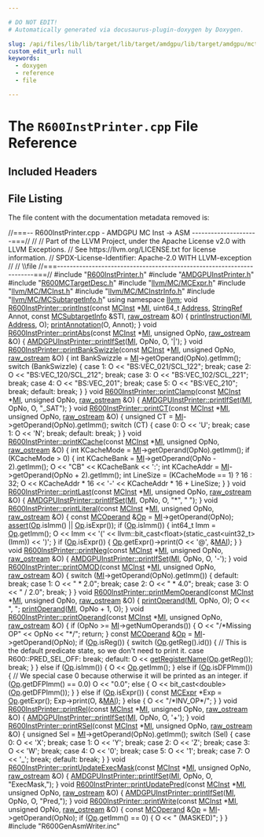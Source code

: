 ```yaml
---

# DO NOT EDIT!
# Automatically generated via docusaurus-plugin-doxygen by Doxygen.

slug: /api/files/lib/lib/target/lib/target/amdgpu/lib/target/amdgpu/mctargetdesc/r600instprinter-cpp
custom_edit_url: null
keywords:
  - doxygen
  - reference
  - file

---
```





# The `R600InstPrinter.cpp` File Reference

<DoxygenPage pluginConfig={pluginConfig}>



## Included Headers

<IncludesList>
<IncludesListItem
  filePath="R600InstPrinter.h"
  permalink="/docs/api/files/lib/lib/target/lib/target/amdgpu/lib/target/amdgpu/mctargetdesc/r600instprinter-h"
  isLocal="true" />
<IncludesListItem
  filePath="AMDGPUInstPrinter.h"
  permalink="/docs/api/files/lib/lib/target/lib/target/amdgpu/lib/target/amdgpu/mctargetdesc/amdgpuinstprinter-h"
  isLocal="true" />
<IncludesListItem
  filePath="R600MCTargetDesc.h"
  permalink="/docs/api/files/lib/lib/target/lib/target/amdgpu/lib/target/amdgpu/mctargetdesc/r600mctargetdesc-h"
  isLocal="true" />
<IncludesListItem
  filePath="llvm/MC/MCExpr.h"
  permalink="/docs/api/files/include/include/llvm/include/llvm/mc/mcexpr-h"
  isLocal="true" />
<IncludesListItem
  filePath="llvm/MC/MCInst.h"
  permalink="/docs/api/files/include/include/llvm/include/llvm/mc/mcinst-h"
  isLocal="true" />
<IncludesListItem
  filePath="llvm/MC/MCInstrInfo.h"
  permalink="/docs/api/files/include/include/llvm/include/llvm/mc/mcinstrinfo-h"
  isLocal="true" />
<IncludesListItem
  filePath="llvm/MC/MCSubtargetInfo.h"
  permalink="/docs/api/files/include/include/llvm/include/llvm/mc/mcsubtargetinfo-h"
  isLocal="true" />
<IncludesListItem
  filePath="R600GenAsmWriter.inc"
  permalink=""
  isLocal="true" />
</IncludesList>


## File Listing

The file content with the documentation metadata removed is:

<ProgramListing>

<Link id="l00001" /><CodeLine lineNumber="1"><span class="doxyHighlightComment">//===-- R600InstPrinter.cpp - AMDGPU MC Inst -&gt; ASM ---------------------===//</span></CodeLine>
<Link id="l00002" /><CodeLine lineNumber="2"><span class="doxyHighlightComment">//</span></CodeLine>
<Link id="l00003" /><CodeLine lineNumber="3"><span class="doxyHighlightComment">// Part of the LLVM Project, under the Apache License v2.0 with LLVM Exceptions.</span></CodeLine>
<Link id="l00004" /><CodeLine lineNumber="4"><span class="doxyHighlightComment">// See https://llvm.org/LICENSE.txt for license information.</span></CodeLine>
<Link id="l00005" /><CodeLine lineNumber="5"><span class="doxyHighlightComment">// SPDX-License-Identifier: Apache-2.0 WITH LLVM-exception</span></CodeLine>
<Link id="l00006" /><CodeLine lineNumber="6"><span class="doxyHighlightComment">//</span></CodeLine>
<Link id="l00007" /><CodeLine lineNumber="7"><span class="doxyHighlightComment">// \\file</span></CodeLine>
<Link id="l00008" /><CodeLine lineNumber="8"><span class="doxyHighlightComment">//===----------------------------------------------------------------------===//</span></CodeLine>
<Link id="l00009" /><CodeLine lineNumber="9"></CodeLine>
<Link id="l00010" /><CodeLine lineNumber="10"><span class="doxyHighlightPreprocessor">#include &quot;<a href="/docs/api/files/lib/lib/target/lib/target/amdgpu/lib/target/amdgpu/mctargetdesc/r600instprinter-h">R600InstPrinter.h</a>&quot;</span></CodeLine>
<Link id="l00011" /><CodeLine lineNumber="11"><span class="doxyHighlightPreprocessor">#include &quot;<a href="/docs/api/files/lib/lib/target/lib/target/amdgpu/lib/target/amdgpu/mctargetdesc/amdgpuinstprinter-h">AMDGPUInstPrinter.h</a>&quot;</span></CodeLine>
<Link id="l00012" /><CodeLine lineNumber="12"><span class="doxyHighlightPreprocessor">#include &quot;<a href="/docs/api/files/lib/lib/target/lib/target/amdgpu/lib/target/amdgpu/mctargetdesc/r600mctargetdesc-h">R600MCTargetDesc.h</a>&quot;</span></CodeLine>
<Link id="l00013" /><CodeLine lineNumber="13"><span class="doxyHighlightPreprocessor">#include &quot;<a href="/docs/api/files/include/include/llvm/include/llvm/mc/mcexpr-h">llvm/MC/MCExpr.h</a>&quot;</span></CodeLine>
<Link id="l00014" /><CodeLine lineNumber="14"><span class="doxyHighlightPreprocessor">#include &quot;<a href="/docs/api/files/include/include/llvm/include/llvm/mc/mcinst-h">llvm/MC/MCInst.h</a>&quot;</span></CodeLine>
<Link id="l00015" /><CodeLine lineNumber="15"><span class="doxyHighlightPreprocessor">#include &quot;<a href="/docs/api/files/include/include/llvm/include/llvm/mc/mcinstrinfo-h">llvm/MC/MCInstrInfo.h</a>&quot;</span></CodeLine>
<Link id="l00016" /><CodeLine lineNumber="16"><span class="doxyHighlightPreprocessor">#include &quot;<a href="/docs/api/files/include/include/llvm/include/llvm/mc/mcsubtargetinfo-h">llvm/MC/MCSubtargetInfo.h</a>&quot;</span></CodeLine>
<Link id="l00017" /><CodeLine lineNumber="17"></CodeLine>
<Link id="l00018" /><CodeLine lineNumber="18"><span class="doxyHighlightKeyword">using namespace </span><span class="doxyHighlight"><a href="/docs/api/namespaces/llvm">llvm</a>;</span></CodeLine>
<Link id="l00019" /><CodeLine lineNumber="19"></CodeLine>
<Link id="l00020" /><CodeLine lineNumber="20" lineLink="/docs/api/classes/llvm/r600instprinter/#ac3edd96bf7aeb895c06dcf467cf1b06f"><span class="doxyHighlightKeywordType">void</span><span class="doxyHighlight"> <a href="/docs/api/classes/llvm/r600instprinter/#ac3edd96bf7aeb895c06dcf467cf1b06f">R600InstPrinter::printInst</a>(</span><span class="doxyHighlightKeyword">const</span><span class="doxyHighlight"> <a href="/docs/api/classes/llvm/mcinst">MCInst</a> &#42;<a href="/docs/api/files/lib/lib/codegen/lib/codegen/globalisel/irtranslator-cpp/#abe44dfdea65b4f7e11e0a608ab708b76">MI</a>, uint64&#95;t <a href="/docs/api/namespaces/llvm/#a8e02bbea14c70bab55fbc1384e1472d9add7bf230fde8d4836917806aff6a6b27">Address</a>,</span></CodeLine>
<Link id="l00021" /><CodeLine lineNumber="21"><span class="doxyHighlight">                                <a href="/docs/api/classes/llvm/stringref">StringRef</a> Annot, </span><span class="doxyHighlightKeyword">const</span><span class="doxyHighlight"> <a href="/docs/api/classes/llvm/mcsubtargetinfo">MCSubtargetInfo</a> &amp;STI,</span></CodeLine>
<Link id="l00022" /><CodeLine lineNumber="22"><span class="doxyHighlight">                                <a href="/docs/api/classes/llvm/raw-ostream">raw&#95;ostream</a> &amp;O) &#123;</span></CodeLine>
<Link id="l00023" /><CodeLine lineNumber="23"><span class="doxyHighlight">  <a href="/docs/api/classes/llvm/r600instprinter/#a7d3d6c90cfe5b6488aded6eb423cd7f0">printInstruction</a>(<a href="/docs/api/files/lib/lib/codegen/lib/codegen/globalisel/irtranslator-cpp/#abe44dfdea65b4f7e11e0a608ab708b76">MI</a>, <a href="/docs/api/namespaces/llvm/#a8e02bbea14c70bab55fbc1384e1472d9add7bf230fde8d4836917806aff6a6b27">Address</a>, O);</span></CodeLine>
<Link id="l00024" /><CodeLine lineNumber="24"><span class="doxyHighlight">  <a href="/docs/api/classes/llvm/mcinstprinter/#aab90c946a08959c165433b2c125895ea">printAnnotation</a>(O, Annot);</span></CodeLine>
<Link id="l00025" /><CodeLine lineNumber="25"><span class="doxyHighlight">&#125;</span></CodeLine>
<Link id="l00026" /><CodeLine lineNumber="26"></CodeLine>
<Link id="l00027" /><CodeLine lineNumber="27" lineLink="/docs/api/classes/llvm/r600instprinter/#a27ad0deab2ef9491cb62d7015e174021"><span class="doxyHighlightKeywordType">void</span><span class="doxyHighlight"> <a href="/docs/api/classes/llvm/r600instprinter/#a27ad0deab2ef9491cb62d7015e174021">R600InstPrinter::printAbs</a>(</span><span class="doxyHighlightKeyword">const</span><span class="doxyHighlight"> <a href="/docs/api/classes/llvm/mcinst">MCInst</a> &#42;<a href="/docs/api/files/lib/lib/codegen/lib/codegen/globalisel/irtranslator-cpp/#abe44dfdea65b4f7e11e0a608ab708b76">MI</a>, </span><span class="doxyHighlightKeywordType">unsigned</span><span class="doxyHighlight"> OpNo,</span></CodeLine>
<Link id="l00028" /><CodeLine lineNumber="28"><span class="doxyHighlight">                               <a href="/docs/api/classes/llvm/raw-ostream">raw&#95;ostream</a> &amp;O) &#123;</span></CodeLine>
<Link id="l00029" /><CodeLine lineNumber="29"><span class="doxyHighlight">  <a href="/docs/api/classes/llvm/amdgpuinstprinter/#a637d7c0cb33bc4739b453cca7e26c8f8">AMDGPUInstPrinter::printIfSet</a>(<a href="/docs/api/files/lib/lib/codegen/lib/codegen/globalisel/irtranslator-cpp/#abe44dfdea65b4f7e11e0a608ab708b76">MI</a>, OpNo, O, </span><span class="doxyHighlightCharLiteral">&#39;|&#39;</span><span class="doxyHighlight">);</span></CodeLine>
<Link id="l00030" /><CodeLine lineNumber="30"><span class="doxyHighlight">&#125;</span></CodeLine>
<Link id="l00031" /><CodeLine lineNumber="31"></CodeLine>
<Link id="l00032" /><CodeLine lineNumber="32" lineLink="/docs/api/classes/llvm/r600instprinter/#af5ddbb80fbaec87c1c07228c426bdb01"><span class="doxyHighlightKeywordType">void</span><span class="doxyHighlight"> <a href="/docs/api/classes/llvm/r600instprinter/#af5ddbb80fbaec87c1c07228c426bdb01">R600InstPrinter::printBankSwizzle</a>(</span><span class="doxyHighlightKeyword">const</span><span class="doxyHighlight"> <a href="/docs/api/classes/llvm/mcinst">MCInst</a> &#42;<a href="/docs/api/files/lib/lib/codegen/lib/codegen/globalisel/irtranslator-cpp/#abe44dfdea65b4f7e11e0a608ab708b76">MI</a>, </span><span class="doxyHighlightKeywordType">unsigned</span><span class="doxyHighlight"> OpNo,</span></CodeLine>
<Link id="l00033" /><CodeLine lineNumber="33"><span class="doxyHighlight">                                       <a href="/docs/api/classes/llvm/raw-ostream">raw&#95;ostream</a> &amp;O) &#123;</span></CodeLine>
<Link id="l00034" /><CodeLine lineNumber="34"><span class="doxyHighlight">  </span><span class="doxyHighlightKeywordType">int</span><span class="doxyHighlight"> BankSwizzle = <a href="/docs/api/files/lib/lib/codegen/lib/codegen/globalisel/irtranslator-cpp/#abe44dfdea65b4f7e11e0a608ab708b76">MI</a>-&gt;getOperand(OpNo).getImm();</span></CodeLine>
<Link id="l00035" /><CodeLine lineNumber="35"><span class="doxyHighlight">  </span><span class="doxyHighlightKeywordFlow">switch</span><span class="doxyHighlight"> (BankSwizzle) &#123;</span></CodeLine>
<Link id="l00036" /><CodeLine lineNumber="36"><span class="doxyHighlight">  </span><span class="doxyHighlightKeywordFlow">case</span><span class="doxyHighlight"> 1:</span></CodeLine>
<Link id="l00037" /><CodeLine lineNumber="37"><span class="doxyHighlight">    O &lt;&lt; </span><span class="doxyHighlightStringLiteral">&quot;BS:VEC&#95;021/SCL&#95;122&quot;</span><span class="doxyHighlight">;</span></CodeLine>
<Link id="l00038" /><CodeLine lineNumber="38"><span class="doxyHighlight">    </span><span class="doxyHighlightKeywordFlow">break</span><span class="doxyHighlight">;</span></CodeLine>
<Link id="l00039" /><CodeLine lineNumber="39"><span class="doxyHighlight">  </span><span class="doxyHighlightKeywordFlow">case</span><span class="doxyHighlight"> 2:</span></CodeLine>
<Link id="l00040" /><CodeLine lineNumber="40"><span class="doxyHighlight">    O &lt;&lt; </span><span class="doxyHighlightStringLiteral">&quot;BS:VEC&#95;120/SCL&#95;212&quot;</span><span class="doxyHighlight">;</span></CodeLine>
<Link id="l00041" /><CodeLine lineNumber="41"><span class="doxyHighlight">    </span><span class="doxyHighlightKeywordFlow">break</span><span class="doxyHighlight">;</span></CodeLine>
<Link id="l00042" /><CodeLine lineNumber="42"><span class="doxyHighlight">  </span><span class="doxyHighlightKeywordFlow">case</span><span class="doxyHighlight"> 3:</span></CodeLine>
<Link id="l00043" /><CodeLine lineNumber="43"><span class="doxyHighlight">    O &lt;&lt; </span><span class="doxyHighlightStringLiteral">&quot;BS:VEC&#95;102/SCL&#95;221&quot;</span><span class="doxyHighlight">;</span></CodeLine>
<Link id="l00044" /><CodeLine lineNumber="44"><span class="doxyHighlight">    </span><span class="doxyHighlightKeywordFlow">break</span><span class="doxyHighlight">;</span></CodeLine>
<Link id="l00045" /><CodeLine lineNumber="45"><span class="doxyHighlight">  </span><span class="doxyHighlightKeywordFlow">case</span><span class="doxyHighlight"> 4:</span></CodeLine>
<Link id="l00046" /><CodeLine lineNumber="46"><span class="doxyHighlight">    O &lt;&lt; </span><span class="doxyHighlightStringLiteral">&quot;BS:VEC&#95;201&quot;</span><span class="doxyHighlight">;</span></CodeLine>
<Link id="l00047" /><CodeLine lineNumber="47"><span class="doxyHighlight">    </span><span class="doxyHighlightKeywordFlow">break</span><span class="doxyHighlight">;</span></CodeLine>
<Link id="l00048" /><CodeLine lineNumber="48"><span class="doxyHighlight">  </span><span class="doxyHighlightKeywordFlow">case</span><span class="doxyHighlight"> 5:</span></CodeLine>
<Link id="l00049" /><CodeLine lineNumber="49"><span class="doxyHighlight">    O &lt;&lt; </span><span class="doxyHighlightStringLiteral">&quot;BS:VEC&#95;210&quot;</span><span class="doxyHighlight">;</span></CodeLine>
<Link id="l00050" /><CodeLine lineNumber="50"><span class="doxyHighlight">    </span><span class="doxyHighlightKeywordFlow">break</span><span class="doxyHighlight">;</span></CodeLine>
<Link id="l00051" /><CodeLine lineNumber="51"><span class="doxyHighlight">  </span><span class="doxyHighlightKeywordFlow">default</span><span class="doxyHighlight">:</span></CodeLine>
<Link id="l00052" /><CodeLine lineNumber="52"><span class="doxyHighlight">    </span><span class="doxyHighlightKeywordFlow">break</span><span class="doxyHighlight">;</span></CodeLine>
<Link id="l00053" /><CodeLine lineNumber="53"><span class="doxyHighlight">  &#125;</span></CodeLine>
<Link id="l00054" /><CodeLine lineNumber="54"><span class="doxyHighlight">&#125;</span></CodeLine>
<Link id="l00055" /><CodeLine lineNumber="55"></CodeLine>
<Link id="l00056" /><CodeLine lineNumber="56" lineLink="/docs/api/classes/llvm/r600instprinter/#a33a08420900db800f0096dc1bfe892f2"><span class="doxyHighlightKeywordType">void</span><span class="doxyHighlight"> <a href="/docs/api/classes/llvm/r600instprinter/#a33a08420900db800f0096dc1bfe892f2">R600InstPrinter::printClamp</a>(</span><span class="doxyHighlightKeyword">const</span><span class="doxyHighlight"> <a href="/docs/api/classes/llvm/mcinst">MCInst</a> &#42;<a href="/docs/api/files/lib/lib/codegen/lib/codegen/globalisel/irtranslator-cpp/#abe44dfdea65b4f7e11e0a608ab708b76">MI</a>, </span><span class="doxyHighlightKeywordType">unsigned</span><span class="doxyHighlight"> OpNo,</span></CodeLine>
<Link id="l00057" /><CodeLine lineNumber="57"><span class="doxyHighlight">                                 <a href="/docs/api/classes/llvm/raw-ostream">raw&#95;ostream</a> &amp;O) &#123;</span></CodeLine>
<Link id="l00058" /><CodeLine lineNumber="58"><span class="doxyHighlight">  <a href="/docs/api/classes/llvm/amdgpuinstprinter/#a637d7c0cb33bc4739b453cca7e26c8f8">AMDGPUInstPrinter::printIfSet</a>(<a href="/docs/api/files/lib/lib/codegen/lib/codegen/globalisel/irtranslator-cpp/#abe44dfdea65b4f7e11e0a608ab708b76">MI</a>, OpNo, O, </span><span class="doxyHighlightStringLiteral">&quot;&#95;SAT&quot;</span><span class="doxyHighlight">);</span></CodeLine>
<Link id="l00059" /><CodeLine lineNumber="59"><span class="doxyHighlight">&#125;</span></CodeLine>
<Link id="l00060" /><CodeLine lineNumber="60"></CodeLine>
<Link id="l00061" /><CodeLine lineNumber="61" lineLink="/docs/api/classes/llvm/r600instprinter/#ac2f3913e870114f7ea5991c924c1d67b"><span class="doxyHighlightKeywordType">void</span><span class="doxyHighlight"> <a href="/docs/api/classes/llvm/r600instprinter/#ac2f3913e870114f7ea5991c924c1d67b">R600InstPrinter::printCT</a>(</span><span class="doxyHighlightKeyword">const</span><span class="doxyHighlight"> <a href="/docs/api/classes/llvm/mcinst">MCInst</a> &#42;<a href="/docs/api/files/lib/lib/codegen/lib/codegen/globalisel/irtranslator-cpp/#abe44dfdea65b4f7e11e0a608ab708b76">MI</a>, </span><span class="doxyHighlightKeywordType">unsigned</span><span class="doxyHighlight"> OpNo, <a href="/docs/api/classes/llvm/raw-ostream">raw&#95;ostream</a> &amp;O) &#123;</span></CodeLine>
<Link id="l00062" /><CodeLine lineNumber="62"><span class="doxyHighlight">  </span><span class="doxyHighlightKeywordType">unsigned</span><span class="doxyHighlight"> CT = <a href="/docs/api/files/lib/lib/codegen/lib/codegen/globalisel/irtranslator-cpp/#abe44dfdea65b4f7e11e0a608ab708b76">MI</a>-&gt;getOperand(OpNo).getImm();</span></CodeLine>
<Link id="l00063" /><CodeLine lineNumber="63"><span class="doxyHighlight">  </span><span class="doxyHighlightKeywordFlow">switch</span><span class="doxyHighlight"> (CT) &#123;</span></CodeLine>
<Link id="l00064" /><CodeLine lineNumber="64"><span class="doxyHighlight">  </span><span class="doxyHighlightKeywordFlow">case</span><span class="doxyHighlight"> 0:</span></CodeLine>
<Link id="l00065" /><CodeLine lineNumber="65"><span class="doxyHighlight">    O &lt;&lt; </span><span class="doxyHighlightCharLiteral">&#39;U&#39;</span><span class="doxyHighlight">;</span></CodeLine>
<Link id="l00066" /><CodeLine lineNumber="66"><span class="doxyHighlight">    </span><span class="doxyHighlightKeywordFlow">break</span><span class="doxyHighlight">;</span></CodeLine>
<Link id="l00067" /><CodeLine lineNumber="67"><span class="doxyHighlight">  </span><span class="doxyHighlightKeywordFlow">case</span><span class="doxyHighlight"> 1:</span></CodeLine>
<Link id="l00068" /><CodeLine lineNumber="68"><span class="doxyHighlight">    O &lt;&lt; </span><span class="doxyHighlightCharLiteral">&#39;N&#39;</span><span class="doxyHighlight">;</span></CodeLine>
<Link id="l00069" /><CodeLine lineNumber="69"><span class="doxyHighlight">    </span><span class="doxyHighlightKeywordFlow">break</span><span class="doxyHighlight">;</span></CodeLine>
<Link id="l00070" /><CodeLine lineNumber="70"><span class="doxyHighlight">  </span><span class="doxyHighlightKeywordFlow">default</span><span class="doxyHighlight">:</span></CodeLine>
<Link id="l00071" /><CodeLine lineNumber="71"><span class="doxyHighlight">    </span><span class="doxyHighlightKeywordFlow">break</span><span class="doxyHighlight">;</span></CodeLine>
<Link id="l00072" /><CodeLine lineNumber="72"><span class="doxyHighlight">  &#125;</span></CodeLine>
<Link id="l00073" /><CodeLine lineNumber="73"><span class="doxyHighlight">&#125;</span></CodeLine>
<Link id="l00074" /><CodeLine lineNumber="74"></CodeLine>
<Link id="l00075" /><CodeLine lineNumber="75" lineLink="/docs/api/classes/llvm/r600instprinter/#af18fa5f56e8fdfddf6a4d9ebec9dfa3d"><span class="doxyHighlightKeywordType">void</span><span class="doxyHighlight"> <a href="/docs/api/classes/llvm/r600instprinter/#af18fa5f56e8fdfddf6a4d9ebec9dfa3d">R600InstPrinter::printKCache</a>(</span><span class="doxyHighlightKeyword">const</span><span class="doxyHighlight"> <a href="/docs/api/classes/llvm/mcinst">MCInst</a> &#42;<a href="/docs/api/files/lib/lib/codegen/lib/codegen/globalisel/irtranslator-cpp/#abe44dfdea65b4f7e11e0a608ab708b76">MI</a>, </span><span class="doxyHighlightKeywordType">unsigned</span><span class="doxyHighlight"> OpNo,</span></CodeLine>
<Link id="l00076" /><CodeLine lineNumber="76"><span class="doxyHighlight">                                  <a href="/docs/api/classes/llvm/raw-ostream">raw&#95;ostream</a> &amp;O) &#123;</span></CodeLine>
<Link id="l00077" /><CodeLine lineNumber="77"><span class="doxyHighlight">  </span><span class="doxyHighlightKeywordType">int</span><span class="doxyHighlight"> KCacheMode = <a href="/docs/api/files/lib/lib/codegen/lib/codegen/globalisel/irtranslator-cpp/#abe44dfdea65b4f7e11e0a608ab708b76">MI</a>-&gt;getOperand(OpNo).getImm();</span></CodeLine>
<Link id="l00078" /><CodeLine lineNumber="78"><span class="doxyHighlight">  </span><span class="doxyHighlightKeywordFlow">if</span><span class="doxyHighlight"> (KCacheMode &gt; 0) &#123;</span></CodeLine>
<Link id="l00079" /><CodeLine lineNumber="79"><span class="doxyHighlight">    </span><span class="doxyHighlightKeywordType">int</span><span class="doxyHighlight"> KCacheBank = <a href="/docs/api/files/lib/lib/codegen/lib/codegen/globalisel/irtranslator-cpp/#abe44dfdea65b4f7e11e0a608ab708b76">MI</a>-&gt;getOperand(OpNo - 2).getImm();</span></CodeLine>
<Link id="l00080" /><CodeLine lineNumber="80"><span class="doxyHighlight">    O &lt;&lt; </span><span class="doxyHighlightStringLiteral">&quot;CB&quot;</span><span class="doxyHighlight"> &lt;&lt; KCacheBank &lt;&lt; </span><span class="doxyHighlightCharLiteral">&#39;:&#39;</span><span class="doxyHighlight">;</span></CodeLine>
<Link id="l00081" /><CodeLine lineNumber="81"><span class="doxyHighlight">    </span><span class="doxyHighlightKeywordType">int</span><span class="doxyHighlight"> KCacheAddr = <a href="/docs/api/files/lib/lib/codegen/lib/codegen/globalisel/irtranslator-cpp/#abe44dfdea65b4f7e11e0a608ab708b76">MI</a>-&gt;getOperand(OpNo + 2).getImm();</span></CodeLine>
<Link id="l00082" /><CodeLine lineNumber="82"><span class="doxyHighlight">    </span><span class="doxyHighlightKeywordType">int</span><span class="doxyHighlight"> LineSize = (KCacheMode == 1) ? 16 : 32;</span></CodeLine>
<Link id="l00083" /><CodeLine lineNumber="83"><span class="doxyHighlight">    O &lt;&lt; KCacheAddr &#42; 16 &lt;&lt; </span><span class="doxyHighlightCharLiteral">&#39;-&#39;</span><span class="doxyHighlight"> &lt;&lt; KCacheAddr &#42; 16 + LineSize;</span></CodeLine>
<Link id="l00084" /><CodeLine lineNumber="84"><span class="doxyHighlight">  &#125;</span></CodeLine>
<Link id="l00085" /><CodeLine lineNumber="85"><span class="doxyHighlight">&#125;</span></CodeLine>
<Link id="l00086" /><CodeLine lineNumber="86"></CodeLine>
<Link id="l00087" /><CodeLine lineNumber="87" lineLink="/docs/api/classes/llvm/r600instprinter/#ad56cd3a876266975fe9836561308c012"><span class="doxyHighlightKeywordType">void</span><span class="doxyHighlight"> <a href="/docs/api/classes/llvm/r600instprinter/#ad56cd3a876266975fe9836561308c012">R600InstPrinter::printLast</a>(</span><span class="doxyHighlightKeyword">const</span><span class="doxyHighlight"> <a href="/docs/api/classes/llvm/mcinst">MCInst</a> &#42;<a href="/docs/api/files/lib/lib/codegen/lib/codegen/globalisel/irtranslator-cpp/#abe44dfdea65b4f7e11e0a608ab708b76">MI</a>, </span><span class="doxyHighlightKeywordType">unsigned</span><span class="doxyHighlight"> OpNo,</span></CodeLine>
<Link id="l00088" /><CodeLine lineNumber="88"><span class="doxyHighlight">                                <a href="/docs/api/classes/llvm/raw-ostream">raw&#95;ostream</a> &amp;O) &#123;</span></CodeLine>
<Link id="l00089" /><CodeLine lineNumber="89"><span class="doxyHighlight">  <a href="/docs/api/classes/llvm/amdgpuinstprinter/#a637d7c0cb33bc4739b453cca7e26c8f8">AMDGPUInstPrinter::printIfSet</a>(<a href="/docs/api/files/lib/lib/codegen/lib/codegen/globalisel/irtranslator-cpp/#abe44dfdea65b4f7e11e0a608ab708b76">MI</a>, OpNo, O, </span><span class="doxyHighlightStringLiteral">&quot;&#42;&quot;</span><span class="doxyHighlight">, </span><span class="doxyHighlightStringLiteral">&quot; &quot;</span><span class="doxyHighlight">);</span></CodeLine>
<Link id="l00090" /><CodeLine lineNumber="90"><span class="doxyHighlight">&#125;</span></CodeLine>
<Link id="l00091" /><CodeLine lineNumber="91"></CodeLine>
<Link id="l00092" /><CodeLine lineNumber="92" lineLink="/docs/api/classes/llvm/r600instprinter/#a7ae6d7ad35a919a88fc5a9daa781e1a3"><span class="doxyHighlightKeywordType">void</span><span class="doxyHighlight"> <a href="/docs/api/classes/llvm/r600instprinter/#a7ae6d7ad35a919a88fc5a9daa781e1a3">R600InstPrinter::printLiteral</a>(</span><span class="doxyHighlightKeyword">const</span><span class="doxyHighlight"> <a href="/docs/api/classes/llvm/mcinst">MCInst</a> &#42;<a href="/docs/api/files/lib/lib/codegen/lib/codegen/globalisel/irtranslator-cpp/#abe44dfdea65b4f7e11e0a608ab708b76">MI</a>, </span><span class="doxyHighlightKeywordType">unsigned</span><span class="doxyHighlight"> OpNo,</span></CodeLine>
<Link id="l00093" /><CodeLine lineNumber="93"><span class="doxyHighlight">                                   <a href="/docs/api/classes/llvm/raw-ostream">raw&#95;ostream</a> &amp;O) &#123;</span></CodeLine>
<Link id="l00094" /><CodeLine lineNumber="94"><span class="doxyHighlight">  </span><span class="doxyHighlightKeyword">const</span><span class="doxyHighlight"> <a href="/docs/api/classes/llvm/mcoperand">MCOperand</a> &amp;<a href="/docs/api/namespaces/llvm/#ab471937b9a227e70c7fe8bd9604014d6">Op</a> = <a href="/docs/api/files/lib/lib/codegen/lib/codegen/globalisel/irtranslator-cpp/#abe44dfdea65b4f7e11e0a608ab708b76">MI</a>-&gt;getOperand(OpNo);</span></CodeLine>
<Link id="l00095" /><CodeLine lineNumber="95"><span class="doxyHighlight">  <a href="/docs/api/files/lib/lib/target/lib/target/amdgpu/silowercontrolflow-cpp/#a4868c5d81c5ccc98c47aeab6244346a0">assert</a>(<a href="/docs/api/namespaces/llvm/#ab471937b9a227e70c7fe8bd9604014d6">Op</a>.isImm() || <a href="/docs/api/namespaces/llvm/#ab471937b9a227e70c7fe8bd9604014d6">Op</a>.isExpr());</span></CodeLine>
<Link id="l00096" /><CodeLine lineNumber="96"><span class="doxyHighlight">  </span><span class="doxyHighlightKeywordFlow">if</span><span class="doxyHighlight"> (<a href="/docs/api/namespaces/llvm/#ab471937b9a227e70c7fe8bd9604014d6">Op</a>.isImm()) &#123;</span></CodeLine>
<Link id="l00097" /><CodeLine lineNumber="97"><span class="doxyHighlight">    int64&#95;t Imm = <a href="/docs/api/namespaces/llvm/#ab471937b9a227e70c7fe8bd9604014d6">Op</a>.getImm();</span></CodeLine>
<Link id="l00098" /><CodeLine lineNumber="98"><span class="doxyHighlight">    O &lt;&lt; Imm &lt;&lt; &#39;(&#39; &lt;&lt; llvm::bit&#95;cast&lt;float&gt;(</span><span class="doxyHighlightKeyword">static&#95;cast&lt;</span><span class="doxyHighlight">uint32&#95;t</span><span class="doxyHighlightKeyword">&gt;</span><span class="doxyHighlight">(Imm)) &lt;&lt; </span><span class="doxyHighlightCharLiteral">&#39;)&#39;</span><span class="doxyHighlight">;</span></CodeLine>
<Link id="l00099" /><CodeLine lineNumber="99"><span class="doxyHighlight">  &#125;</span></CodeLine>
<Link id="l00100" /><CodeLine lineNumber="100"><span class="doxyHighlight">  </span><span class="doxyHighlightKeywordFlow">if</span><span class="doxyHighlight"> (<a href="/docs/api/namespaces/llvm/#ab471937b9a227e70c7fe8bd9604014d6">Op</a>.isExpr()) &#123;</span></CodeLine>
<Link id="l00101" /><CodeLine lineNumber="101"><span class="doxyHighlight">    <a href="/docs/api/namespaces/llvm/#ab471937b9a227e70c7fe8bd9604014d6">Op</a>.getExpr()-&gt;print(O &lt;&lt; </span><span class="doxyHighlightCharLiteral">&#39;@&#39;</span><span class="doxyHighlight">, &amp;<a href="/docs/api/classes/llvm/mcinstprinter/#aacb2bfbafa57a37e627bf1334d349bc6">MAI</a>);</span></CodeLine>
<Link id="l00102" /><CodeLine lineNumber="102"><span class="doxyHighlight">  &#125;</span></CodeLine>
<Link id="l00103" /><CodeLine lineNumber="103"><span class="doxyHighlight">&#125;</span></CodeLine>
<Link id="l00104" /><CodeLine lineNumber="104"></CodeLine>
<Link id="l00105" /><CodeLine lineNumber="105" lineLink="/docs/api/classes/llvm/r600instprinter/#a500164c856a62f35126110fcb695e960"><span class="doxyHighlightKeywordType">void</span><span class="doxyHighlight"> <a href="/docs/api/classes/llvm/r600instprinter/#a500164c856a62f35126110fcb695e960">R600InstPrinter::printNeg</a>(</span><span class="doxyHighlightKeyword">const</span><span class="doxyHighlight"> <a href="/docs/api/classes/llvm/mcinst">MCInst</a> &#42;<a href="/docs/api/files/lib/lib/codegen/lib/codegen/globalisel/irtranslator-cpp/#abe44dfdea65b4f7e11e0a608ab708b76">MI</a>, </span><span class="doxyHighlightKeywordType">unsigned</span><span class="doxyHighlight"> OpNo,</span></CodeLine>
<Link id="l00106" /><CodeLine lineNumber="106"><span class="doxyHighlight">                               <a href="/docs/api/classes/llvm/raw-ostream">raw&#95;ostream</a> &amp;O) &#123;</span></CodeLine>
<Link id="l00107" /><CodeLine lineNumber="107"><span class="doxyHighlight">  <a href="/docs/api/classes/llvm/amdgpuinstprinter/#a637d7c0cb33bc4739b453cca7e26c8f8">AMDGPUInstPrinter::printIfSet</a>(<a href="/docs/api/files/lib/lib/codegen/lib/codegen/globalisel/irtranslator-cpp/#abe44dfdea65b4f7e11e0a608ab708b76">MI</a>, OpNo, O, </span><span class="doxyHighlightCharLiteral">&#39;-&#39;</span><span class="doxyHighlight">);</span></CodeLine>
<Link id="l00108" /><CodeLine lineNumber="108"><span class="doxyHighlight">&#125;</span></CodeLine>
<Link id="l00109" /><CodeLine lineNumber="109"></CodeLine>
<Link id="l00110" /><CodeLine lineNumber="110" lineLink="/docs/api/classes/llvm/r600instprinter/#a670a42d99ef6140c6693c3e18795f5b3"><span class="doxyHighlightKeywordType">void</span><span class="doxyHighlight"> <a href="/docs/api/classes/llvm/r600instprinter/#a670a42d99ef6140c6693c3e18795f5b3">R600InstPrinter::printOMOD</a>(</span><span class="doxyHighlightKeyword">const</span><span class="doxyHighlight"> <a href="/docs/api/classes/llvm/mcinst">MCInst</a> &#42;<a href="/docs/api/files/lib/lib/codegen/lib/codegen/globalisel/irtranslator-cpp/#abe44dfdea65b4f7e11e0a608ab708b76">MI</a>, </span><span class="doxyHighlightKeywordType">unsigned</span><span class="doxyHighlight"> OpNo,</span></CodeLine>
<Link id="l00111" /><CodeLine lineNumber="111"><span class="doxyHighlight">                                <a href="/docs/api/classes/llvm/raw-ostream">raw&#95;ostream</a> &amp;O) &#123;</span></CodeLine>
<Link id="l00112" /><CodeLine lineNumber="112"><span class="doxyHighlight">  </span><span class="doxyHighlightKeywordFlow">switch</span><span class="doxyHighlight"> (<a href="/docs/api/files/lib/lib/codegen/lib/codegen/globalisel/irtranslator-cpp/#abe44dfdea65b4f7e11e0a608ab708b76">MI</a>-&gt;getOperand(OpNo).getImm()) &#123;</span></CodeLine>
<Link id="l00113" /><CodeLine lineNumber="113"><span class="doxyHighlight">  </span><span class="doxyHighlightKeywordFlow">default</span><span class="doxyHighlight">:</span></CodeLine>
<Link id="l00114" /><CodeLine lineNumber="114"><span class="doxyHighlight">    </span><span class="doxyHighlightKeywordFlow">break</span><span class="doxyHighlight">;</span></CodeLine>
<Link id="l00115" /><CodeLine lineNumber="115"><span class="doxyHighlight">  </span><span class="doxyHighlightKeywordFlow">case</span><span class="doxyHighlight"> 1:</span></CodeLine>
<Link id="l00116" /><CodeLine lineNumber="116"><span class="doxyHighlight">    O &lt;&lt; </span><span class="doxyHighlightStringLiteral">&quot; &#42; 2.0&quot;</span><span class="doxyHighlight">;</span></CodeLine>
<Link id="l00117" /><CodeLine lineNumber="117"><span class="doxyHighlight">    </span><span class="doxyHighlightKeywordFlow">break</span><span class="doxyHighlight">;</span></CodeLine>
<Link id="l00118" /><CodeLine lineNumber="118"><span class="doxyHighlight">  </span><span class="doxyHighlightKeywordFlow">case</span><span class="doxyHighlight"> 2:</span></CodeLine>
<Link id="l00119" /><CodeLine lineNumber="119"><span class="doxyHighlight">    O &lt;&lt; </span><span class="doxyHighlightStringLiteral">&quot; &#42; 4.0&quot;</span><span class="doxyHighlight">;</span></CodeLine>
<Link id="l00120" /><CodeLine lineNumber="120"><span class="doxyHighlight">    </span><span class="doxyHighlightKeywordFlow">break</span><span class="doxyHighlight">;</span></CodeLine>
<Link id="l00121" /><CodeLine lineNumber="121"><span class="doxyHighlight">  </span><span class="doxyHighlightKeywordFlow">case</span><span class="doxyHighlight"> 3:</span></CodeLine>
<Link id="l00122" /><CodeLine lineNumber="122"><span class="doxyHighlight">    O &lt;&lt; </span><span class="doxyHighlightStringLiteral">&quot; / 2.0&quot;</span><span class="doxyHighlight">;</span></CodeLine>
<Link id="l00123" /><CodeLine lineNumber="123"><span class="doxyHighlight">    </span><span class="doxyHighlightKeywordFlow">break</span><span class="doxyHighlight">;</span></CodeLine>
<Link id="l00124" /><CodeLine lineNumber="124"><span class="doxyHighlight">  &#125;</span></CodeLine>
<Link id="l00125" /><CodeLine lineNumber="125"><span class="doxyHighlight">&#125;</span></CodeLine>
<Link id="l00126" /><CodeLine lineNumber="126"></CodeLine>
<Link id="l00127" /><CodeLine lineNumber="127" lineLink="/docs/api/classes/llvm/r600instprinter/#ad37bf392a45a00d0cc932919bfbda706"><span class="doxyHighlightKeywordType">void</span><span class="doxyHighlight"> <a href="/docs/api/classes/llvm/r600instprinter/#ad37bf392a45a00d0cc932919bfbda706">R600InstPrinter::printMemOperand</a>(</span><span class="doxyHighlightKeyword">const</span><span class="doxyHighlight"> <a href="/docs/api/classes/llvm/mcinst">MCInst</a> &#42;<a href="/docs/api/files/lib/lib/codegen/lib/codegen/globalisel/irtranslator-cpp/#abe44dfdea65b4f7e11e0a608ab708b76">MI</a>, </span><span class="doxyHighlightKeywordType">unsigned</span><span class="doxyHighlight"> OpNo,</span></CodeLine>
<Link id="l00128" /><CodeLine lineNumber="128"><span class="doxyHighlight">                                      <a href="/docs/api/classes/llvm/raw-ostream">raw&#95;ostream</a> &amp;O) &#123;</span></CodeLine>
<Link id="l00129" /><CodeLine lineNumber="129"><span class="doxyHighlight">  <a href="/docs/api/classes/llvm/r600instprinter/#a572fc6c9209a834b1de293468ccc6691">printOperand</a>(<a href="/docs/api/files/lib/lib/codegen/lib/codegen/globalisel/irtranslator-cpp/#abe44dfdea65b4f7e11e0a608ab708b76">MI</a>, OpNo, O);</span></CodeLine>
<Link id="l00130" /><CodeLine lineNumber="130"><span class="doxyHighlight">  O &lt;&lt; </span><span class="doxyHighlightStringLiteral">&quot;, &quot;</span><span class="doxyHighlight">;</span></CodeLine>
<Link id="l00131" /><CodeLine lineNumber="131"><span class="doxyHighlight">  <a href="/docs/api/classes/llvm/r600instprinter/#a572fc6c9209a834b1de293468ccc6691">printOperand</a>(<a href="/docs/api/files/lib/lib/codegen/lib/codegen/globalisel/irtranslator-cpp/#abe44dfdea65b4f7e11e0a608ab708b76">MI</a>, OpNo + 1, O);</span></CodeLine>
<Link id="l00132" /><CodeLine lineNumber="132"><span class="doxyHighlight">&#125;</span></CodeLine>
<Link id="l00133" /><CodeLine lineNumber="133"></CodeLine>
<Link id="l00134" /><CodeLine lineNumber="134" lineLink="/docs/api/classes/llvm/r600instprinter/#a572fc6c9209a834b1de293468ccc6691"><span class="doxyHighlightKeywordType">void</span><span class="doxyHighlight"> <a href="/docs/api/classes/llvm/r600instprinter/#a572fc6c9209a834b1de293468ccc6691">R600InstPrinter::printOperand</a>(</span><span class="doxyHighlightKeyword">const</span><span class="doxyHighlight"> <a href="/docs/api/classes/llvm/mcinst">MCInst</a> &#42;<a href="/docs/api/files/lib/lib/codegen/lib/codegen/globalisel/irtranslator-cpp/#abe44dfdea65b4f7e11e0a608ab708b76">MI</a>, </span><span class="doxyHighlightKeywordType">unsigned</span><span class="doxyHighlight"> OpNo,</span></CodeLine>
<Link id="l00135" /><CodeLine lineNumber="135"><span class="doxyHighlight">                                   <a href="/docs/api/classes/llvm/raw-ostream">raw&#95;ostream</a> &amp;O) &#123;</span></CodeLine>
<Link id="l00136" /><CodeLine lineNumber="136"><span class="doxyHighlight">  </span><span class="doxyHighlightKeywordFlow">if</span><span class="doxyHighlight"> (OpNo &gt;= <a href="/docs/api/files/lib/lib/codegen/lib/codegen/globalisel/irtranslator-cpp/#abe44dfdea65b4f7e11e0a608ab708b76">MI</a>-&gt;getNumOperands()) &#123;</span></CodeLine>
<Link id="l00137" /><CodeLine lineNumber="137"><span class="doxyHighlight">    O &lt;&lt; </span><span class="doxyHighlightStringLiteral">&quot;/&#42;Missing OP&quot;</span><span class="doxyHighlight"> &lt;&lt; OpNo &lt;&lt; </span><span class="doxyHighlightStringLiteral">&quot;&#42;/&quot;</span><span class="doxyHighlight">;</span></CodeLine>
<Link id="l00138" /><CodeLine lineNumber="138"><span class="doxyHighlight">    </span><span class="doxyHighlightKeywordFlow">return</span><span class="doxyHighlight">;</span></CodeLine>
<Link id="l00139" /><CodeLine lineNumber="139"><span class="doxyHighlight">  &#125;</span></CodeLine>
<Link id="l00140" /><CodeLine lineNumber="140"></CodeLine>
<Link id="l00141" /><CodeLine lineNumber="141"><span class="doxyHighlight">  </span><span class="doxyHighlightKeyword">const</span><span class="doxyHighlight"> <a href="/docs/api/classes/llvm/mcoperand">MCOperand</a> &amp;<a href="/docs/api/namespaces/llvm/#ab471937b9a227e70c7fe8bd9604014d6">Op</a> = <a href="/docs/api/files/lib/lib/codegen/lib/codegen/globalisel/irtranslator-cpp/#abe44dfdea65b4f7e11e0a608ab708b76">MI</a>-&gt;getOperand(OpNo);</span></CodeLine>
<Link id="l00142" /><CodeLine lineNumber="142"><span class="doxyHighlight">  </span><span class="doxyHighlightKeywordFlow">if</span><span class="doxyHighlight"> (<a href="/docs/api/namespaces/llvm/#ab471937b9a227e70c7fe8bd9604014d6">Op</a>.isReg()) &#123;</span></CodeLine>
<Link id="l00143" /><CodeLine lineNumber="143"><span class="doxyHighlight">    </span><span class="doxyHighlightKeywordFlow">switch</span><span class="doxyHighlight"> (<a href="/docs/api/namespaces/llvm/#ab471937b9a227e70c7fe8bd9604014d6">Op</a>.getReg().id()) &#123;</span></CodeLine>
<Link id="l00144" /><CodeLine lineNumber="144"><span class="doxyHighlight">    </span><span class="doxyHighlightComment">// This is the default predicate state, so we don&#39;t need to print it.</span></CodeLine>
<Link id="l00145" /><CodeLine lineNumber="145"><span class="doxyHighlight">    </span><span class="doxyHighlightKeywordFlow">case</span><span class="doxyHighlight"> R600::PRED&#95;SEL&#95;OFF:</span></CodeLine>
<Link id="l00146" /><CodeLine lineNumber="146"><span class="doxyHighlight">      </span><span class="doxyHighlightKeywordFlow">break</span><span class="doxyHighlight">;</span></CodeLine>
<Link id="l00147" /><CodeLine lineNumber="147"></CodeLine>
<Link id="l00148" /><CodeLine lineNumber="148"><span class="doxyHighlight">    </span><span class="doxyHighlightKeywordFlow">default</span><span class="doxyHighlight">:</span></CodeLine>
<Link id="l00149" /><CodeLine lineNumber="149"><span class="doxyHighlight">      O &lt;&lt; <a href="/docs/api/classes/llvm/r600instprinter/#a0a2167a586b22e7485cd030a06ca1b63">getRegisterName</a>(<a href="/docs/api/namespaces/llvm/#ab471937b9a227e70c7fe8bd9604014d6">Op</a>.getReg());</span></CodeLine>
<Link id="l00150" /><CodeLine lineNumber="150"><span class="doxyHighlight">      </span><span class="doxyHighlightKeywordFlow">break</span><span class="doxyHighlight">;</span></CodeLine>
<Link id="l00151" /><CodeLine lineNumber="151"><span class="doxyHighlight">    &#125;</span></CodeLine>
<Link id="l00152" /><CodeLine lineNumber="152"><span class="doxyHighlight">  &#125; </span><span class="doxyHighlightKeywordFlow">else</span><span class="doxyHighlight"> </span><span class="doxyHighlightKeywordFlow">if</span><span class="doxyHighlight"> (<a href="/docs/api/namespaces/llvm/#ab471937b9a227e70c7fe8bd9604014d6">Op</a>.isImm()) &#123;</span></CodeLine>
<Link id="l00153" /><CodeLine lineNumber="153"><span class="doxyHighlight">    O &lt;&lt; <a href="/docs/api/namespaces/llvm/#ab471937b9a227e70c7fe8bd9604014d6">Op</a>.getImm();</span></CodeLine>
<Link id="l00154" /><CodeLine lineNumber="154"><span class="doxyHighlight">  &#125; </span><span class="doxyHighlightKeywordFlow">else</span><span class="doxyHighlight"> </span><span class="doxyHighlightKeywordFlow">if</span><span class="doxyHighlight"> (<a href="/docs/api/namespaces/llvm/#ab471937b9a227e70c7fe8bd9604014d6">Op</a>.isDFPImm()) &#123;</span></CodeLine>
<Link id="l00155" /><CodeLine lineNumber="155"><span class="doxyHighlight">    </span><span class="doxyHighlightComment">// We special case 0 because otherwise it will be printed as an integer.</span></CodeLine>
<Link id="l00156" /><CodeLine lineNumber="156"><span class="doxyHighlight">    </span><span class="doxyHighlightKeywordFlow">if</span><span class="doxyHighlight"> (<a href="/docs/api/namespaces/llvm/#ab471937b9a227e70c7fe8bd9604014d6">Op</a>.getDFPImm() == 0.0)</span></CodeLine>
<Link id="l00157" /><CodeLine lineNumber="157"><span class="doxyHighlight">      O &lt;&lt; </span><span class="doxyHighlightStringLiteral">&quot;0.0&quot;</span><span class="doxyHighlight">;</span></CodeLine>
<Link id="l00158" /><CodeLine lineNumber="158"><span class="doxyHighlight">    </span><span class="doxyHighlightKeywordFlow">else</span><span class="doxyHighlight"> &#123;</span></CodeLine>
<Link id="l00159" /><CodeLine lineNumber="159"><span class="doxyHighlight">      O &lt;&lt; bit&#95;cast&lt;double&gt;(<a href="/docs/api/namespaces/llvm/#ab471937b9a227e70c7fe8bd9604014d6">Op</a>.getDFPImm());</span></CodeLine>
<Link id="l00160" /><CodeLine lineNumber="160"><span class="doxyHighlight">    &#125;</span></CodeLine>
<Link id="l00161" /><CodeLine lineNumber="161"><span class="doxyHighlight">  &#125; </span><span class="doxyHighlightKeywordFlow">else</span><span class="doxyHighlight"> </span><span class="doxyHighlightKeywordFlow">if</span><span class="doxyHighlight"> (<a href="/docs/api/namespaces/llvm/#ab471937b9a227e70c7fe8bd9604014d6">Op</a>.isExpr()) &#123;</span></CodeLine>
<Link id="l00162" /><CodeLine lineNumber="162"><span class="doxyHighlight">    </span><span class="doxyHighlightKeyword">const</span><span class="doxyHighlight"> <a href="/docs/api/classes/llvm/mcexpr">MCExpr</a> &#42;Exp = <a href="/docs/api/namespaces/llvm/#ab471937b9a227e70c7fe8bd9604014d6">Op</a>.getExpr();</span></CodeLine>
<Link id="l00163" /><CodeLine lineNumber="163"><span class="doxyHighlight">    Exp-&gt;print(O, &amp;<a href="/docs/api/classes/llvm/mcinstprinter/#aacb2bfbafa57a37e627bf1334d349bc6">MAI</a>);</span></CodeLine>
<Link id="l00164" /><CodeLine lineNumber="164"><span class="doxyHighlight">  &#125; </span><span class="doxyHighlightKeywordFlow">else</span><span class="doxyHighlight"> &#123;</span></CodeLine>
<Link id="l00165" /><CodeLine lineNumber="165"><span class="doxyHighlight">    O &lt;&lt; </span><span class="doxyHighlightStringLiteral">&quot;/&#42;INV&#95;OP&#42;/&quot;</span><span class="doxyHighlight">;</span></CodeLine>
<Link id="l00166" /><CodeLine lineNumber="166"><span class="doxyHighlight">  &#125;</span></CodeLine>
<Link id="l00167" /><CodeLine lineNumber="167"><span class="doxyHighlight">&#125;</span></CodeLine>
<Link id="l00168" /><CodeLine lineNumber="168"></CodeLine>
<Link id="l00169" /><CodeLine lineNumber="169" lineLink="/docs/api/classes/llvm/r600instprinter/#a3867d65a7807fecb0c6a3eda982d08dd"><span class="doxyHighlightKeywordType">void</span><span class="doxyHighlight"> <a href="/docs/api/classes/llvm/r600instprinter/#a3867d65a7807fecb0c6a3eda982d08dd">R600InstPrinter::printRel</a>(</span><span class="doxyHighlightKeyword">const</span><span class="doxyHighlight"> <a href="/docs/api/classes/llvm/mcinst">MCInst</a> &#42;<a href="/docs/api/files/lib/lib/codegen/lib/codegen/globalisel/irtranslator-cpp/#abe44dfdea65b4f7e11e0a608ab708b76">MI</a>, </span><span class="doxyHighlightKeywordType">unsigned</span><span class="doxyHighlight"> OpNo,</span></CodeLine>
<Link id="l00170" /><CodeLine lineNumber="170"><span class="doxyHighlight">                               <a href="/docs/api/classes/llvm/raw-ostream">raw&#95;ostream</a> &amp;O) &#123;</span></CodeLine>
<Link id="l00171" /><CodeLine lineNumber="171"><span class="doxyHighlight">  <a href="/docs/api/classes/llvm/amdgpuinstprinter/#a637d7c0cb33bc4739b453cca7e26c8f8">AMDGPUInstPrinter::printIfSet</a>(<a href="/docs/api/files/lib/lib/codegen/lib/codegen/globalisel/irtranslator-cpp/#abe44dfdea65b4f7e11e0a608ab708b76">MI</a>, OpNo, O, </span><span class="doxyHighlightCharLiteral">&#39;+&#39;</span><span class="doxyHighlight">);</span></CodeLine>
<Link id="l00172" /><CodeLine lineNumber="172"><span class="doxyHighlight">&#125;</span></CodeLine>
<Link id="l00173" /><CodeLine lineNumber="173"></CodeLine>
<Link id="l00174" /><CodeLine lineNumber="174" lineLink="/docs/api/classes/llvm/r600instprinter/#a48c1397221f66f3a693662f238830c69"><span class="doxyHighlightKeywordType">void</span><span class="doxyHighlight"> <a href="/docs/api/classes/llvm/r600instprinter/#a48c1397221f66f3a693662f238830c69">R600InstPrinter::printRSel</a>(</span><span class="doxyHighlightKeyword">const</span><span class="doxyHighlight"> <a href="/docs/api/classes/llvm/mcinst">MCInst</a> &#42;<a href="/docs/api/files/lib/lib/codegen/lib/codegen/globalisel/irtranslator-cpp/#abe44dfdea65b4f7e11e0a608ab708b76">MI</a>, </span><span class="doxyHighlightKeywordType">unsigned</span><span class="doxyHighlight"> OpNo,</span></CodeLine>
<Link id="l00175" /><CodeLine lineNumber="175"><span class="doxyHighlight">                                <a href="/docs/api/classes/llvm/raw-ostream">raw&#95;ostream</a> &amp;O) &#123;</span></CodeLine>
<Link id="l00176" /><CodeLine lineNumber="176"><span class="doxyHighlight">  </span><span class="doxyHighlightKeywordType">unsigned</span><span class="doxyHighlight"> Sel = <a href="/docs/api/files/lib/lib/codegen/lib/codegen/globalisel/irtranslator-cpp/#abe44dfdea65b4f7e11e0a608ab708b76">MI</a>-&gt;getOperand(OpNo).getImm();</span></CodeLine>
<Link id="l00177" /><CodeLine lineNumber="177"><span class="doxyHighlight">  </span><span class="doxyHighlightKeywordFlow">switch</span><span class="doxyHighlight"> (Sel) &#123;</span></CodeLine>
<Link id="l00178" /><CodeLine lineNumber="178"><span class="doxyHighlight">  </span><span class="doxyHighlightKeywordFlow">case</span><span class="doxyHighlight"> 0:</span></CodeLine>
<Link id="l00179" /><CodeLine lineNumber="179"><span class="doxyHighlight">    O &lt;&lt; </span><span class="doxyHighlightCharLiteral">&#39;X&#39;</span><span class="doxyHighlight">;</span></CodeLine>
<Link id="l00180" /><CodeLine lineNumber="180"><span class="doxyHighlight">    </span><span class="doxyHighlightKeywordFlow">break</span><span class="doxyHighlight">;</span></CodeLine>
<Link id="l00181" /><CodeLine lineNumber="181"><span class="doxyHighlight">  </span><span class="doxyHighlightKeywordFlow">case</span><span class="doxyHighlight"> 1:</span></CodeLine>
<Link id="l00182" /><CodeLine lineNumber="182"><span class="doxyHighlight">    O &lt;&lt; </span><span class="doxyHighlightCharLiteral">&#39;Y&#39;</span><span class="doxyHighlight">;</span></CodeLine>
<Link id="l00183" /><CodeLine lineNumber="183"><span class="doxyHighlight">    </span><span class="doxyHighlightKeywordFlow">break</span><span class="doxyHighlight">;</span></CodeLine>
<Link id="l00184" /><CodeLine lineNumber="184"><span class="doxyHighlight">  </span><span class="doxyHighlightKeywordFlow">case</span><span class="doxyHighlight"> 2:</span></CodeLine>
<Link id="l00185" /><CodeLine lineNumber="185"><span class="doxyHighlight">    O &lt;&lt; </span><span class="doxyHighlightCharLiteral">&#39;Z&#39;</span><span class="doxyHighlight">;</span></CodeLine>
<Link id="l00186" /><CodeLine lineNumber="186"><span class="doxyHighlight">    </span><span class="doxyHighlightKeywordFlow">break</span><span class="doxyHighlight">;</span></CodeLine>
<Link id="l00187" /><CodeLine lineNumber="187"><span class="doxyHighlight">  </span><span class="doxyHighlightKeywordFlow">case</span><span class="doxyHighlight"> 3:</span></CodeLine>
<Link id="l00188" /><CodeLine lineNumber="188"><span class="doxyHighlight">    O &lt;&lt; </span><span class="doxyHighlightCharLiteral">&#39;W&#39;</span><span class="doxyHighlight">;</span></CodeLine>
<Link id="l00189" /><CodeLine lineNumber="189"><span class="doxyHighlight">    </span><span class="doxyHighlightKeywordFlow">break</span><span class="doxyHighlight">;</span></CodeLine>
<Link id="l00190" /><CodeLine lineNumber="190"><span class="doxyHighlight">  </span><span class="doxyHighlightKeywordFlow">case</span><span class="doxyHighlight"> 4:</span></CodeLine>
<Link id="l00191" /><CodeLine lineNumber="191"><span class="doxyHighlight">    O &lt;&lt; </span><span class="doxyHighlightCharLiteral">&#39;0&#39;</span><span class="doxyHighlight">;</span></CodeLine>
<Link id="l00192" /><CodeLine lineNumber="192"><span class="doxyHighlight">    </span><span class="doxyHighlightKeywordFlow">break</span><span class="doxyHighlight">;</span></CodeLine>
<Link id="l00193" /><CodeLine lineNumber="193"><span class="doxyHighlight">  </span><span class="doxyHighlightKeywordFlow">case</span><span class="doxyHighlight"> 5:</span></CodeLine>
<Link id="l00194" /><CodeLine lineNumber="194"><span class="doxyHighlight">    O &lt;&lt; </span><span class="doxyHighlightCharLiteral">&#39;1&#39;</span><span class="doxyHighlight">;</span></CodeLine>
<Link id="l00195" /><CodeLine lineNumber="195"><span class="doxyHighlight">    </span><span class="doxyHighlightKeywordFlow">break</span><span class="doxyHighlight">;</span></CodeLine>
<Link id="l00196" /><CodeLine lineNumber="196"><span class="doxyHighlight">  </span><span class="doxyHighlightKeywordFlow">case</span><span class="doxyHighlight"> 7:</span></CodeLine>
<Link id="l00197" /><CodeLine lineNumber="197"><span class="doxyHighlight">    O &lt;&lt; </span><span class="doxyHighlightCharLiteral">&#39;&#95;&#39;</span><span class="doxyHighlight">;</span></CodeLine>
<Link id="l00198" /><CodeLine lineNumber="198"><span class="doxyHighlight">    </span><span class="doxyHighlightKeywordFlow">break</span><span class="doxyHighlight">;</span></CodeLine>
<Link id="l00199" /><CodeLine lineNumber="199"><span class="doxyHighlight">  </span><span class="doxyHighlightKeywordFlow">default</span><span class="doxyHighlight">:</span></CodeLine>
<Link id="l00200" /><CodeLine lineNumber="200"><span class="doxyHighlight">    </span><span class="doxyHighlightKeywordFlow">break</span><span class="doxyHighlight">;</span></CodeLine>
<Link id="l00201" /><CodeLine lineNumber="201"><span class="doxyHighlight">  &#125;</span></CodeLine>
<Link id="l00202" /><CodeLine lineNumber="202"><span class="doxyHighlight">&#125;</span></CodeLine>
<Link id="l00203" /><CodeLine lineNumber="203"></CodeLine>
<Link id="l00204" /><CodeLine lineNumber="204" lineLink="/docs/api/classes/llvm/r600instprinter/#a342c6df274b87f2674d06b3da6fc6c3b"><span class="doxyHighlightKeywordType">void</span><span class="doxyHighlight"> <a href="/docs/api/classes/llvm/r600instprinter/#a342c6df274b87f2674d06b3da6fc6c3b">R600InstPrinter::printUpdateExecMask</a>(</span><span class="doxyHighlightKeyword">const</span><span class="doxyHighlight"> <a href="/docs/api/classes/llvm/mcinst">MCInst</a> &#42;<a href="/docs/api/files/lib/lib/codegen/lib/codegen/globalisel/irtranslator-cpp/#abe44dfdea65b4f7e11e0a608ab708b76">MI</a>, </span><span class="doxyHighlightKeywordType">unsigned</span><span class="doxyHighlight"> OpNo,</span></CodeLine>
<Link id="l00205" /><CodeLine lineNumber="205"><span class="doxyHighlight">                                          <a href="/docs/api/classes/llvm/raw-ostream">raw&#95;ostream</a> &amp;O) &#123;</span></CodeLine>
<Link id="l00206" /><CodeLine lineNumber="206"><span class="doxyHighlight">  <a href="/docs/api/classes/llvm/amdgpuinstprinter/#a637d7c0cb33bc4739b453cca7e26c8f8">AMDGPUInstPrinter::printIfSet</a>(<a href="/docs/api/files/lib/lib/codegen/lib/codegen/globalisel/irtranslator-cpp/#abe44dfdea65b4f7e11e0a608ab708b76">MI</a>, OpNo, O, </span><span class="doxyHighlightStringLiteral">&quot;ExecMask,&quot;</span><span class="doxyHighlight">);</span></CodeLine>
<Link id="l00207" /><CodeLine lineNumber="207"><span class="doxyHighlight">&#125;</span></CodeLine>
<Link id="l00208" /><CodeLine lineNumber="208"></CodeLine>
<Link id="l00209" /><CodeLine lineNumber="209" lineLink="/docs/api/classes/llvm/r600instprinter/#a6feaf2faae9601a00508e769083aca72"><span class="doxyHighlightKeywordType">void</span><span class="doxyHighlight"> <a href="/docs/api/classes/llvm/r600instprinter/#a6feaf2faae9601a00508e769083aca72">R600InstPrinter::printUpdatePred</a>(</span><span class="doxyHighlightKeyword">const</span><span class="doxyHighlight"> <a href="/docs/api/classes/llvm/mcinst">MCInst</a> &#42;<a href="/docs/api/files/lib/lib/codegen/lib/codegen/globalisel/irtranslator-cpp/#abe44dfdea65b4f7e11e0a608ab708b76">MI</a>, </span><span class="doxyHighlightKeywordType">unsigned</span><span class="doxyHighlight"> OpNo,</span></CodeLine>
<Link id="l00210" /><CodeLine lineNumber="210"><span class="doxyHighlight">                                      <a href="/docs/api/classes/llvm/raw-ostream">raw&#95;ostream</a> &amp;O) &#123;</span></CodeLine>
<Link id="l00211" /><CodeLine lineNumber="211"><span class="doxyHighlight">  <a href="/docs/api/classes/llvm/amdgpuinstprinter/#a637d7c0cb33bc4739b453cca7e26c8f8">AMDGPUInstPrinter::printIfSet</a>(<a href="/docs/api/files/lib/lib/codegen/lib/codegen/globalisel/irtranslator-cpp/#abe44dfdea65b4f7e11e0a608ab708b76">MI</a>, OpNo, O, </span><span class="doxyHighlightStringLiteral">&quot;Pred,&quot;</span><span class="doxyHighlight">);</span></CodeLine>
<Link id="l00212" /><CodeLine lineNumber="212"><span class="doxyHighlight">&#125;</span></CodeLine>
<Link id="l00213" /><CodeLine lineNumber="213"></CodeLine>
<Link id="l00214" /><CodeLine lineNumber="214" lineLink="/docs/api/classes/llvm/r600instprinter/#a968de3f817c1d8be40b730b60db20e40"><span class="doxyHighlightKeywordType">void</span><span class="doxyHighlight"> <a href="/docs/api/classes/llvm/r600instprinter/#a968de3f817c1d8be40b730b60db20e40">R600InstPrinter::printWrite</a>(</span><span class="doxyHighlightKeyword">const</span><span class="doxyHighlight"> <a href="/docs/api/classes/llvm/mcinst">MCInst</a> &#42;<a href="/docs/api/files/lib/lib/codegen/lib/codegen/globalisel/irtranslator-cpp/#abe44dfdea65b4f7e11e0a608ab708b76">MI</a>, </span><span class="doxyHighlightKeywordType">unsigned</span><span class="doxyHighlight"> OpNo,</span></CodeLine>
<Link id="l00215" /><CodeLine lineNumber="215"><span class="doxyHighlight">                                 <a href="/docs/api/classes/llvm/raw-ostream">raw&#95;ostream</a> &amp;O) &#123;</span></CodeLine>
<Link id="l00216" /><CodeLine lineNumber="216"><span class="doxyHighlight">  </span><span class="doxyHighlightKeyword">const</span><span class="doxyHighlight"> <a href="/docs/api/classes/llvm/mcoperand">MCOperand</a> &amp;<a href="/docs/api/namespaces/llvm/#ab471937b9a227e70c7fe8bd9604014d6">Op</a> = <a href="/docs/api/files/lib/lib/codegen/lib/codegen/globalisel/irtranslator-cpp/#abe44dfdea65b4f7e11e0a608ab708b76">MI</a>-&gt;getOperand(OpNo);</span></CodeLine>
<Link id="l00217" /><CodeLine lineNumber="217"><span class="doxyHighlight">  </span><span class="doxyHighlightKeywordFlow">if</span><span class="doxyHighlight"> (<a href="/docs/api/namespaces/llvm/#ab471937b9a227e70c7fe8bd9604014d6">Op</a>.getImm() == 0) &#123;</span></CodeLine>
<Link id="l00218" /><CodeLine lineNumber="218"><span class="doxyHighlight">    O &lt;&lt; </span><span class="doxyHighlightStringLiteral">&quot; (MASKED)&quot;</span><span class="doxyHighlight">;</span></CodeLine>
<Link id="l00219" /><CodeLine lineNumber="219"><span class="doxyHighlight">  &#125;</span></CodeLine>
<Link id="l00220" /><CodeLine lineNumber="220"><span class="doxyHighlight">&#125;</span></CodeLine>
<Link id="l00221" /><CodeLine lineNumber="221"></CodeLine>
<Link id="l00222" /><CodeLine lineNumber="222"><span class="doxyHighlightPreprocessor">#include &quot;R600GenAsmWriter.inc&quot;</span></CodeLine>

</ProgramListing>


</DoxygenPage>
